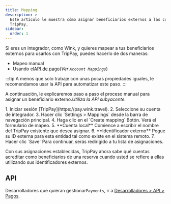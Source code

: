 ```yaml
---
title: Mapping
description: >-
  Este artículo le muestra cómo asignar beneficiarios externos a las cuentas de
  TripPay.
sidebar:
  order: 1
---
```


Si eres un integrador, como Wink, y quieres mapear a tus beneficiarios externos para usarlos con TripPay, puedes hacerlo de dos maneras:

* Mapeo manual
* Usando el[API de pago](/developers/apis/#payment-api)(*Ver `Account Mappings`*)

:::tip
A menos que solo trabaje con unas pocas propiedades iguales, le recomendamos usar la API para automatizar este paso.
:::

A continuación, le explicaremos paso a paso el proceso manual para asignar un beneficiario externo.*Utiliza la API subyacente.*

<Steps>
  1. Iniciar sesión [TripPay](https://pay.wink.travel).
  2. Seleccione su cuenta de integrador.
  3. Hacer clic `Settings > Mappings` desde la barra de navegación principal.
  4. Haga clic en el `Create mapping` Botón. Verá el formulario de mapeo.
  5. **Cuenta local** Comience a escribir el nombre del TripPay existente que desea asignar.
  6. **Identificador externo** Pegue su ID externa para esta entidad tal como existe en el sistema remoto.
  7. Hacer clic `Save` Para continuar, serás redirigido a tu lista de asignaciones.
</Steps>


Con sus asignaciones establecidas, TripPay ahora sabe qué cuentas acreditar como beneficiarios de una reserva cuando usted se refiere a ellas utilizando sus identificadores externos.

## API

Desarrolladores que quieran gestionar`Payments`, ir a [Desarrolladores > API > Pagos](/developers/apis/#payment-api).


